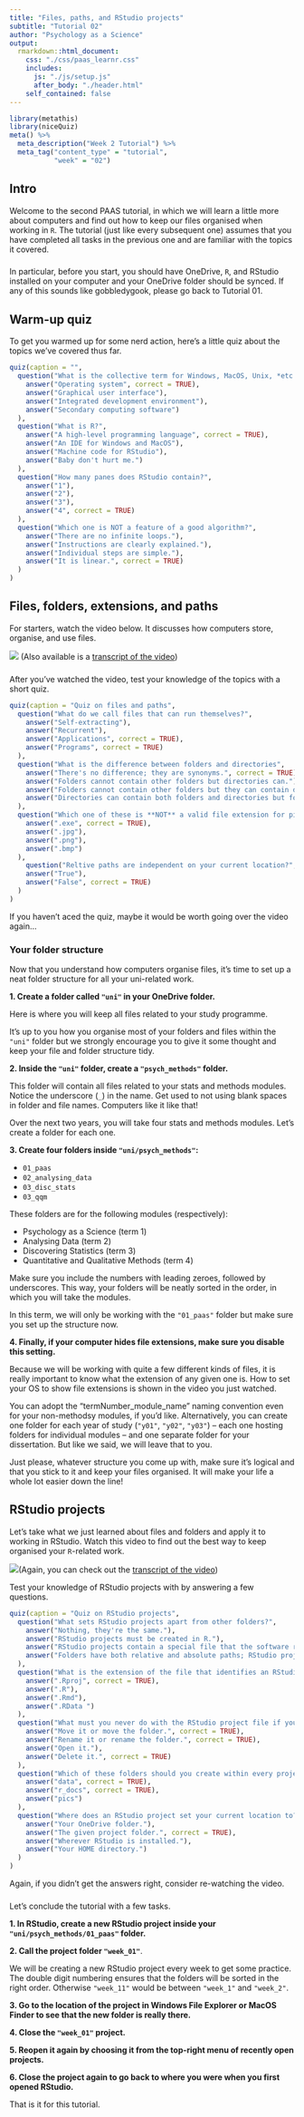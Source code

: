 ```yaml
--- 
title: "Files, paths, and RStudio projects"
subtitle: "Tutorial 02"
author: "Psychology as a Science"
output:
  rmarkdown::html_document:
    css: "./css/paas_learnr.css"
    includes: 
      js: "./js/setup.js"
      after_body: "./header.html"
    self_contained: false
---
```

 


```r
library(metathis)
library(niceQuiz)
meta() %>%
  meta_description("Week 2 Tutorial") %>%
  meta_tag("content_type" = "tutorial",
           "week" = "02")
```

## Intro

Welcome to the second PAAS tutorial, in which we will learn a little more about
computers and find out how to keep our files organised when working in `R`. The
tutorial (just like every subsequent one) assumes that you have completed all
tasks in the previous one and are familiar with the topics it covered.

###

In particular, before you start, you should have OneDrive, `R`, and RStudio
installed on your computer and your OneDrive folder should be synced. If any of
this sounds like gobbledygook, please go back to Tutorial 01.


## Warm-up quiz

To get you warmed up for some nerd action, here's a little quiz about the
topics we've covered thus far.


```r
quiz(caption = "",
  question("What is the collective term for Windows, MacOS, Unix, *etc.*?",
    answer("Operating system", correct = TRUE),
    answer("Graphical user interface"),
    answer("Integrated development environment"),
    answer("Secondary computing software")
  ),
  question("What is R?",
    answer("A high-level programming language", correct = TRUE),
    answer("An IDE for Windows and MacOS"),
    answer("Machine code for RStudio"),
    answer("Baby don't hurt me.")
  ),
  question("How many panes does RStudio contain?",
    answer("1"),
    answer("2"),
    answer("3"),
    answer("4", correct = TRUE)
  ),
  question("Which one is NOT a feature of a good algorithm?",
    answer("There are no infinite loops."),
    answer("Instructions are clearly explained."),
    answer("Individual steps are simple."),
    answer("It is linear.", correct = TRUE)
  )
)
```


###

## Files, folders, extensions, and paths

For starters, watch the video below.
It discusses how computers store, organise, and use files.

![](https://youtu.be/fKHj_csJtsY) (Also available is a [transcript of the
video](https://docs.google.com/document/d/1cf_oEpx6pQvL4eF28eWc9TalE-LkZYEBpdvQ3KZ0VUE/edit?usp=sharing))

### 

After you've watched the video, test your knowledge of the topics with a short
quiz.


```r
quiz(caption = "Quiz on files and paths",
  question("What do we call files that can run themselves?",
    answer("Self-extracting"),
    answer("Recurrent"),
    answer("Applications", correct = TRUE),
    answer("Programs", correct = TRUE)
  ),
  question("What is the difference between folders and directories",
    answer("There's no difference; they are synonyms.", correct = TRUE),
    answer("Folders cannot contain other folders but directories can."),
    answer("Folders cannot contain other folders but they can contain directories."),
    answer("Directories can contain both folders and directories but folders cannot. ")
  ),
  question("Which one of these is **NOT** a valid file extension for pictures?",
    answer(".exe", correct = TRUE),
    answer(".jpg"),
    answer(".png"),
    answer(".bmp")
  ),
    question("Reltive paths are independent on your current location?",
    answer("True"),
    answer("False", correct = TRUE)
  )
)
```


If you haven't aced the quiz, maybe it would be worth going over the video
again...

 

### Your folder structure

Now that you understand how computers organise files, it's time to set up a
neat folder structure for all your uni-related work.

**1. Create a folder called `"uni"` in your OneDrive folder.**

Here is where you will keep all files related to your study programme.

It's up to you how you organise most of your folders and files within the
`"uni"` folder but we strongly encourage you to give it some thought and keep
your file and folder structure tidy.

 

**2. Inside the `"uni"` folder, create a `"psych_methods"` folder.**

This folder will contain all files related to your stats and methods modules.
Notice the underscore (`_`) in the name. Get used to not using blank spaces in
folder and file names. Computers like it like that!

Over the next two years, you will take four stats and methods modules. Let's
create a folder for each one.

 

**3. Create four folders inside `"uni/psych_methods"`:**

  - `01_paas`
  - `02_analysing_data`
  - `03_disc_stats`
  - `03_qqm`

These folders are for the following modules (respectively):

  - Psychology as a Science (term 1)
  - Analysing Data (term 2)
  - Discovering Statistics (term 3)
  - Quantitative and Qualitative Methods (term 4)
  
Make sure you include the numbers with leading zeroes, followed by underscores.
This way, your folders will be neatly sorted in the order, in which you will
take the modules.

In this term, we will only be working with the `"01_paas"` folder but make sure
you set up the structure now.

 

**4. Finally, if your computer hides file extensions, make sure you disable
this setting.**

Because we will be working with quite a few different kinds of files, it is
really important to know what the extension of any given one is. How to set
your OS to show file extensions is shown in the video you just watched.

 

You can adopt the "termNumber_module_name" naming convention even for your
non-methodsy modules, if you'd like. Alternatively, you can create one folder
for each year of study (`"y01"`, `"y02"`, `"y03"`) -- each one hosting folders
for individual modules -- and one separate folder for your dissertation. But
like we said, we will leave that to you.

 

Just please, whatever structure you come up with, make sure it's logical and
that you stick to it and keep your files organised. It will make your life a
whole lot easier down the line!



## RStudio projects

Let's take what we just learned about files and folders and apply it to working
in RStudio. Watch this video to find out the best way to keep organised your
`R`-related work.

![](https://youtu.be/kg5QATDSh_4)(Again, you can check out the [transcript of
the video](https://docs.google.com/document/d/1odQV96QUcwkrKslhMfYH2cThFX5U6tT99bfLjUcxKt8/edit?usp=sharing))

 

Test your knowledge of RStudio projects with by answering a few questions.


```r
quiz(caption = "Quiz on RStudio projects",
  question("What sets RStudio projects apart from other folders?",
    answer("Nothing, they're the same."),
    answer("RStudio projects must be created in R."),
    answer("RStudio projects contain a special file that the software recognises", correct = TRUE),
    answer("Folders have both relative and absolute paths; RStudio projects have only relative paths.")
  ),
  question("What is the extension of the file that identifies an RStudio project",
    answer(".Rproj", correct = TRUE),
    answer(".R"),
    answer(".Rmd"),
    answer(".RData ")
  ),
  question("What must you never do with the RStudio project file if you want RStudio to recognise the project?",
    answer("Move it or move the folder.", correct = TRUE),
    answer("Rename it or rename the folder.", correct = TRUE),
    answer("Open it."),
    answer("Delete it.", correct = TRUE)
  ),
  question("Which of these folders should you create within every project at the very least?",
    answer("data", correct = TRUE),
    answer("r_docs", correct = TRUE),
    answer("pics")
  ),
  question("Where does an RStudio project set your current location to?",
    answer("Your OneDrive folder."),
    answer("The given project folder.", correct = TRUE),
    answer("Wherever RStudio is installed."),
    answer("Your HOME directory.")
  )
)
```


Again, if you didn't get the answers right, consider re-watching the video.

###  

Let's conclude the tutorial with a few tasks.

**1. In RStudio, create a new RStudio project inside your
`"uni/psych_methods/01_paas"` folder.**

 

**2. Call the project folder `"week_01"`**.

We will be creating a new RStudio project every week to get some practice. The
double digit numbering ensures that the folders will be sorted in the right
order. Otherwise `"week_11"` would be between `"week_1"` and `"week_2"`.


**3. Go to the location of the project in Windows File Explorer or MacOS Finder
to see that the new folder is really there.**

 

**4. Close the `"week_01"` project.**

 

**5. Reopen it again by choosing it from the top-right menu of recently open
projects.**

 

**6. Close the project again to go back to where you were when you first opened
RStudio.**

 

That is it for this tutorial.

